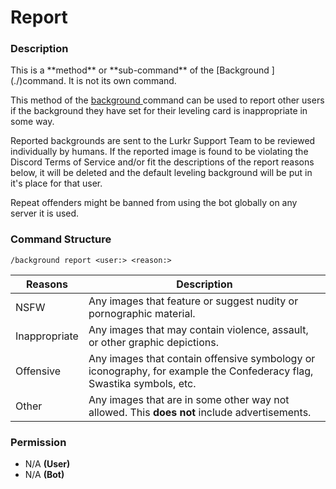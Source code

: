 # Report

### Description

<Callout type="warning">
This is a **method** or **sub-command** of the [Background ](./)command. It is not its own command.
</Callout>

This method of the [background ](./)command can be used to report other users if the background they have set for their leveling card is inappropriate in some way.

Reported backgrounds are sent to the Lurkr Support Team to be reviewed individually by humans. If the reported image is found to be violating the Discord Terms of Service and/or fit the descriptions of the report reasons below, it will be deleted and the default leveling background will be put in it's place for that user.

Repeat offenders might be banned from using the bot globally on any server it is used.

### Command Structure

```
/background report <user:> <reason:>
```

| Reasons       | Description                                                                                                          |
| ------------- | -------------------------------------------------------------------------------------------------------------------- |
| NSFW          | Any images that feature or suggest nudity or pornographic material.                                                  |
| Inappropriate | Any images that may contain violence, assault, or other graphic depictions.                                          |
| Offensive     | Any images that contain offensive symbology or iconography, for example the Confederacy flag, Swastika symbols, etc. |
| Other         | Any images that are in some other way not allowed. This **does not** include advertisements.                         |

### **Permission**

* N/A **(User)**
* N/A **(Bot)**
